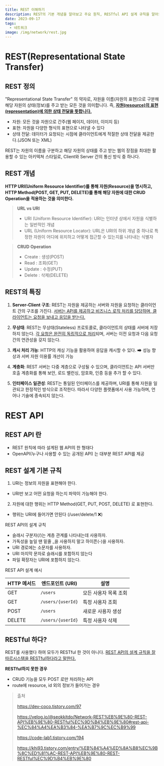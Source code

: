 ```yaml
---
title: REST 이해하기
description: REST의 기본 개념을 알아보고 주요 원칙, RESTful API 설계 규칙을 알아보자.
date: 2023-09-17
tags:
  - 네트워크
image: /img/network/rest.jpg
---
```


# REST(Representational State Transfer)
## REST 정의
"Representational State Transfer" 의 약자로, 
자원을 이름(자원의 표현)으로 구분해 해당 자원의 상태(정보)를 주고 받는 모든 것을 의미합니다.
즉, <u>**자원(resource)의 표현(representation)에 의한 상태 전달을 뜻합니다.**</u>
* 자원: 모든 것을 자원으로 간주(웹 페이지, 데이터, 이미지 등)
* 표현: 자원을 다양한 형식의 표현으로 나타낼 수 있다
* 상태 전달: 데이터가 요청되는 시점에 클라이언트에게 적절한 상태 전달을 제공한다.(JSON 또는 XML)

REST는 자원의 이름을 구분하고 해당 자원의 상태를 주고 받는 웹의 장점을 최대한 활용할 수 있는 아키텍쳐 스타일로, 
Client와 Server 간의 통신 방식 중 하나다.
## REST 개념
**HTTP URI(Uniform Resource Identifier)를 통해 자원(Resource)을 명시하고, 
HTTP Method(POST, GET, PUT, DELETE)를 통해 해당 자원에 대한 CRUD Operation을 적용하는 것을 의미한다.**

> **URL vs URI**
> * URI (Uniform Resource Identifier): URI는 인터넷 상에서 자원을 식별하는 일반적인 개념
> * URL (Uniform Resource Locator): URL은 URI의 하위 개념 중 하나로 특정한 자원이 어디에 위치하고 어떻게 접근할 수 있는지를 나타내는 식별자

> **CRUD Operation**
> - Create : 생성(POST)
> - Read : 조회(GET)
> - Update : 수정(PUT)
> - Delete : 삭제(DELETE)

## REST의 특징
1. **Server-Client 구조**: REST는 자원을 제공하는 서버와 자원을 요청하는 클라이언트 간의 구조를 가진다.
<u>서버는 API를 제공하고 비즈니스 로직 처리를 담당하며, 클라이언트는 요청을 보내고 응답을 받는다.</u>

2. **무상태**: REST는 무상태(Stateless) 프로토콜로, 클라이언트의 상태를 서버에 저장하지 않는다. <u>각 요청은 완전히 독립적으로 처리</u>되며, 서버는 이전 요청과 다음 요청 간의 연관성을 갖지 않는다.

3. **캐시 처리 가능**: HTTP의 캐싱 기능을 활용하여 응답을 캐시할 수 있다. ➡ 성능 향상과 서버 자원 이용률 개선이 가능

4. **계층화**: REST 서버는 다중 계층으로 구성될 수 있으며, 클라이언트는 API 서버만 호출 계층화를 통해 보안, 로드 밸런싱, 암호화, 인증 등을 추가 할 수 있다.

5. **인터페이스 일관성**: REST는 통일된 인터페이스를 제공하며, URI를 통해 자원을 일관되고 한정적인 방식으로 조작한다. 따라서  다양한 플랫폼에서 사용 가능하며, 언어나 기술에 종속되지 않는다.


# REST API
## REST API 란
* REST 원칙에 따라 설계된 웹 API의 한 형태다
* OpenAPI(누구나 사용할 수 있는 공개된 API) 는 대부분 REST API를 제공

## REST 설계 기본 규칙
1. URI는 정보의 자원을 표현해야 한다.
  - URI만 보고 어떤 요청을 하는지 파악이 가능해야 한다.
2. 자원에 대한 행위는 HTTP Method(GET, PUT, POST, DELETE) 로 표현한다.
  - 행위는 URI에 들어가면 안된다 (/user/delete/1 ❌)

REST API의 설계 규칙
- 슬래시 구분자(/)는 계층 관계를 나타내는데 사용하자.
- 가독성을 높일 땐 밑줄 _을 사용하지 말고 하이픈(-)을 사용하자.
- URI 경로에는 소문자를 사용하자.
- URI 마지막 문자로 슬래시를 포함하지 않는다
- 파일 확장자는 URI에 포함하지 않는다.

REST API 설계 예시

| HTTP 메서드 | 엔드포인트 (URI)           | 설명                                  |
| ------------ | --------------------------- | ------------------------------------- |
| GET          | `/users`                    | 모든 사용자 목록 조회                |
| GET          | `/users/{userId}`           | 특정 사용자 조회                      |
| POST         | `/users`                    | 새로운 사용자 생성                    |
| DELETE       | `/users/{userId}`           | 특정 사용자 삭제     |

## RESTful 하다?
REST를 사용했다 하여 모두가 RESTful 한 것이 아니다. <u>REST API의 설계 규칙을 잘 따르시스템을 RESTful하다라고 말한다.</u>

**RESTful하지 못한 경우**
* CRUD 기능을 모두 POST 로만 처리하는 API
* route에 resource, id 외의 정보가 들어가는 경우

> 출처 <br></br>
> https://dev-coco.tistory.com/97<br></br>
> https://velog.io/@seokkitdo/Network-REST%EB%9E%80-REST-API%EB%9E%80-RESTful%EC%9D%B4%EB%9E%80#rest-api-%EC%84%A4%EA%B3%84-%EA%B7%9C%EC%B9%99<br></br>
> https://code-lab1.tistory.com/194<br></br>
> https://khj93.tistory.com/entry/%EB%84%A4%ED%8A%B8%EC%9B%8C%ED%81%AC-REST-API%EB%9E%80-REST-RESTful%EC%9D%B4%EB%9E%80